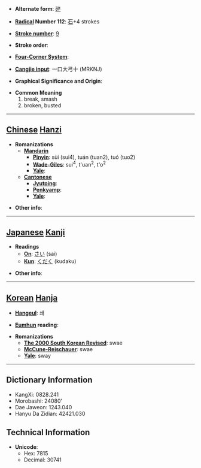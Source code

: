 * '''Alternate form''': [[碎]]

* '''[[Wiktionary:Chinese radical index| Radical]] Number 112''': [[Wiktionary:Chinese radical index 石|石]]+4 strokes

* '''[[Wiktionary:Chinese total strokes index|Stroke number]]''': [[Wiktionary:Chinese total strokes index 9|9]]

* '''Stroke order''': 

* '''[[Wiktionary:Chinese four corner index|Four-Corner System]]''': 

* '''[[Wiktionary:Chinese Cangjie index|Cangjie input]]''': 一口大弓十 (MRKNJ)

* '''Graphical Significance and Origin''': 

* '''Common Meaning'''
*#break, smash
*# broken, busted


----

== [[Chinese]] [[Hanzi]] ==

* '''Romanizations'''
** '''[[Mandarin]]'''
*** '''[[Pinyin]]''': sùi (sui4), tuán (tuan2), tuó (tuo2)
*** '''[[Wade-Giles]]''': sui<sup>4</sup>, t'uan<sup>2</sup>, t'o<sup>2</sup>
*** '''[[Yale]]''': 
** '''[[Cantonese]]'''
*** '''[[Jyutping]]''':
*** '''[[Penkyamp]]''': 
*** '''[[Yale]]''': 

* '''Other info''': 

----

== [[Japanese]] [[Kanji]] ==

* '''Readings'''
** '''[[On]]''': [[さい]] (sai)
** '''[[Kun]]''': [[くだく]] (kudaku)

* '''Other info''':  

----

== [[Korean]] [[Hanja]] ==

* '''[[Hangeul]]''': 쇄

* '''[[Eumhun]] reading''': 

* '''Romanizations'''
** '''[[The 2000 South Korean Revised Romanization|The 2000 South Korean Revised]]''': swae
** '''[[McCune-Reischauer]]''': swae
** '''[[Yale]]''': sway

----

== Dictionary Information ==

* KangXi: 0828.241
* Morobashi: 24080'
* Dae Jaweon: 1243.040
* Hanyu Da Zidian: 42421.030

== Technical Information ==

* '''Unicode''':
** Hex: 7815
** Decimal: 30741